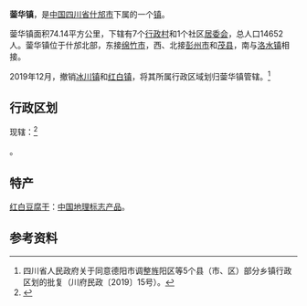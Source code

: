 {{中国乡级行政区|51/06/82/111/000}}
'''蓥华镇'''，是[[中国|中国]][[四川省|四川省]][[什邡市|什邡市]]下属的一个[[镇|镇]]。

蓥华镇面积74.14平方公里，下辖有7个[[行政村|行政村]]和1个社区[[居委会|居委会]]，总人口14652人。蓥华镇位于什邡北部，东接[[绵竹市|绵竹市]]，西、北接[[彭州市|彭州市]]和[[茂县|茂县]]，南与[[洛水镇|洛水镇]]相接。

2019年12月，撤销[[冰川镇|冰川镇]]和[[红白镇|红白镇]]，将其所属行政区域划归蓥华镇管辖。<ref>四川省人民政府关于同意德阳市调整旌阳区等5个县（市、区）部分乡镇行政区划的批复（川府民政〔2019〕15号）。</ref>

==行政区划==
现辖：<ref>{{PRC admin/ref sgc|51/06/82/111/000}}</ref>

{{PRC admin/children|51/06/82/111/000}}。

==特产==
[[红白豆腐干|红白豆腐干]]：[[中国地理标志产品|中国地理标志产品]]。

==参考资料==
{{reflist}}

{{PRC admin/navcat|51/06/82/111/000}}